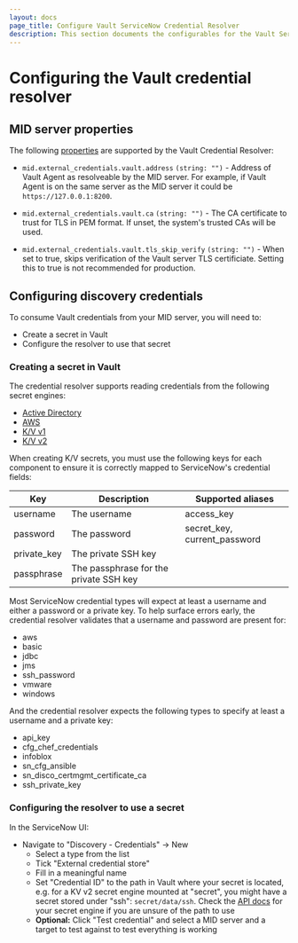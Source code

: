 ```yaml
---
layout: docs
page_title: Configure Vault ServiceNow Credential Resolver
description: This section documents the configurables for the Vault ServiceNow Credential Resolver.
---
```


# Configuring the Vault credential resolver

## MID server properties

The following [properties] are supported by the Vault Credential Resolver:

- `mid.external_credentials.vault.address` `(string: "")` - Address of Vault Agent as resolveable by the MID server.
  For example, if Vault Agent is on the same server as the MID server it could be `https://127.0.0.1:8200`.

- `mid.external_credentials.vault.ca` `(string: "")` - The CA certificate to trust for TLS in PEM format. If unset,
  the system's trusted CAs will be used.

- `mid.external_credentials.vault.tls_skip_verify` `(string: "")` - When set to true, skips verification of the Vault server
  TLS certificiate. Setting this to true is not recommended for production.

[properties]: https://docs.servicenow.com/bundle/quebec-servicenow-platform/page/product/mid-server/reference/r_MIDServerProperties.html#t_SetMIDServerProperties

## Configuring discovery credentials

To consume Vault credentials from your MID server, you will need to:

* Create a secret in Vault
* Configure the resolver to use that secret

### Creating a secret in Vault

The credential resolver supports reading credentials from the following secret engines:

* [Active Directory](/vault/docs/secrets/ad)
* [AWS](/vault/docs/secrets/aws)
* [K/V v1](/vault/docs/secrets/kv/kv-v1)
* [K/V v2](/vault/docs/secrets/kv/kv-v2)

When creating K/V secrets, you must use the following keys for each component
to ensure it is correctly mapped to ServiceNow's credential fields:

Key         | Description                            | Supported aliases
------------|----------------------------------------|------------------
username    | The username                           | access_key
password    | The password                           | secret_key, current_password
private_key | The private SSH key                    |
passphrase  | The passphrase for the private SSH key |

Most ServiceNow credential types will expect at least a username and either
a password or a private key. To help surface errors early, the credential
resolver validates that a username and password are present for:

* aws
* basic
* jdbc
* jms
* ssh_password
* vmware
* windows

And the credential resolver expects the following types to specify at least
a username and a private key:

* api_key
* cfg_chef_credentials
* infoblox
* sn_cfg_ansible
* sn_disco_certmgmt_certificate_ca
* ssh_private_key

### Configuring the resolver to use a secret

In the ServiceNow UI:

* Navigate to "Discovery - Credentials" -> New
  * Select a type from the list
  * Tick "External credential store"
  * Fill in a meaningful name
  * Set "Credential ID" to the path in Vault where your secret is located, e.g.
    for a KV v2 secret engine mounted at "secret", you might have a secret stored
    under "ssh": `secret/data/ssh`. Check the [API docs](/vault/api-docs/secret/) for
    your secret engine if you are unsure of the path to use
  * **Optional:** Click "Test credential" and select a MID server and a target
    to test against to test everything is working
